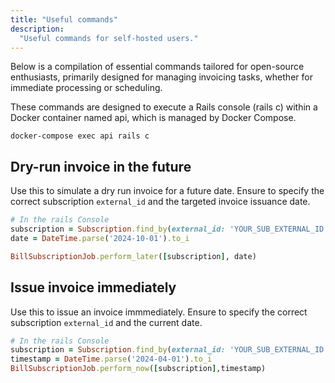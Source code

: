 ```yaml
---
title: "Useful commands"
description:
  "Useful commands for self-hosted users."
---
```


Below is a compilation of essential commands tailored for open-source enthusiasts, primarily designed for managing invoicing tasks, 
whether for immediate processing or scheduling.

These commands are designed to execute a Rails console (rails c) within a Docker container named api, which is managed by Docker Compose.

```
docker-compose exec api rails c
```

## Dry-run invoice in the future

Use this to simulate a dry run invoice for a future date. Ensure to specify the correct subscription `external_id` and the targeted invoice issuance date.

```ruby
# In the rails Console
subscription = Subscription.find_by(external_id: 'YOUR_SUB_EXTERNAL_ID')
date = DateTime.parse('2024-10-01').to_i

BillSubscriptionJob.perform_later([subscription], date)
```

## Issue invoice immediately

Use this to issue an invoice immmediately. Ensure to specify the correct subscription `external_id` and the current date.

```ruby
# In the rails Console
subscription = Subscription.find_by(external_id: 'YOUR_SUB_EXTERNAL_ID')
timestamp = DateTime.parse('2024-04-01').to_i
BillSubscriptionJob.perform_now([subscription],timestamp)
```